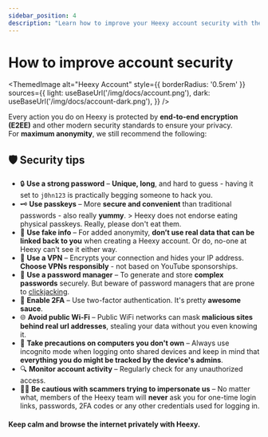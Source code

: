 ---
sidebar_position: 4
description: "Learn how to improve your Heexy account security with these tips and best practices."
---

# How to improve account security


<ThemedImage
  alt="Heexy Account"
  style={{ borderRadius: '0.5rem' }}
  sources={{
    light: useBaseUrl('/img/docs/account.png'),
    dark: useBaseUrl('/img/docs/account-dark.png'),
  }}
/>

Every action you do on Heexy is protected by **end-to-end encryption (E2EE)** and other modern security standards to ensure your privacy.  
For **maximum anonymity**, we still recommend the following:

## 🛡️ Security tips

- 🔒 **Use a strong password** – **Unique, long**, and hard to guess - having it set to `j0hn123` is practically begging someone to hack you.
- 🗝️ **Use passkeys** – More **secure and convenient** than traditional passwords - also really **yummy**. 
      > Heexy does not endorse eating physical passkeys. Really, please don't eat them.
- 🧪 **Use fake info** – For added anonymity, **don’t use real data that can be linked back to you** when creating a Heexy account. Or do, no-one at Heexy can't see it either way. 
- 🛜 **Use a VPN** – Encrypts your connection and hides your IP address. **Choose VPNs responsibly** - not based on YouTube sponsorships.
- 🧩 **Use a password manager** – To generate and store **complex passwords** securely. But beware of password managers that are prone to [clickjacking](https://thehackernews.com/2025/08/dom-based-extension-clickjacking.html).
- 📱 **Enable 2FA** – Use two-factor authentication. It's pretty **awesome sauce**.
- 🌐 **Avoid public Wi-Fi** – Public WiFi networks can mask **malicious sites behind real url addresses**, stealing your data without you even knowing it.
- 🚪 **Take precautions on computers you don't own** – Always use incognito mode when logging onto shared devices and keep in mind that **everything you do might be tracked by the device's admins**.
- 🔍 **Monitor account activity** – Regularly check for any unauthorized access.
- 🕵️‍♂️ **Be cautious with scammers trying to impersonate us** – No matter what, members of the Heexy team will **never** ask you for one-time login links, passwords, 2FA codes or any other credentials used for logging in. 

#### Keep calm and browse the internet privately with Heexy.

